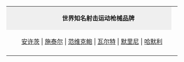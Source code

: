 {| id="toc" width="90%" style="margin: 0 2em 0 2em; background:#FFFFFF;"
| align="center" style="background:#efefef" width="100%" | <div style="float:left;width:50px;">&nbsp;</div> '''世界知名射击运动枪械品牌'''|| <!--不是使用在条目中的非自由版权图像，根据[[Wikipedia:合理使用]]，不能在非条目名字空间展示：
[[File:Shootingsports.jpeg|40px|Shootingsports]]
-->
|- 
| align="center" colspan="2" |[[安许茨]] | [[施泰尔运动枪有限公司|施泰尔]] | [[范维克鲍]] | [[卡尔·瓦尔特运动枪有限公司|瓦尔特]] | [[默里尼运动枪械制造有限公司|默里尼]] | [[哈默利]]
|-
|}